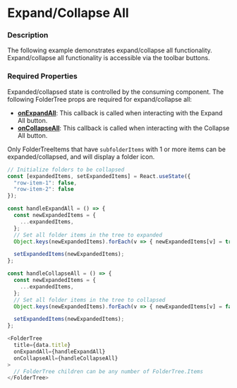 
# Expand/Collapse All

### Description

The following example demonstrates expand/collapse all functionality.
Expand/collapse all functionality is accessible via the toolbar buttons.

### Required Properties

Expanded/collapsed state is controlled by the consuming component.
The following FolderTree props are required for expand/collapse all:
* **[onExpandAll](../about#foldertree-props-table)**: This callback is called when interacting with the Expand All button.
* **[onCollapseAll](../about#foldertree-props-table)**: This callback is called when interacting with the Collapse All button.

Only FolderTreeItems that have `subfolderItems` with 1 or more items can be expanded/collapsed,
and will display a folder icon.

```js
// Initialize folders to be collapsed
const [expandedItems, setExpandedItems] = React.useState({
  "row-item-1": false,
  "row-item-2": false
});

const handleExpandAll = () => {
  const newExpandedItems = {
    ...expandedItems,
  };
  // Set all folder items in the tree to expanded
  Object.keys(newExpandedItems).forEach(v => { newExpandedItems[v] = true; });

  setExpandedItems(newExpandedItems);
};

const handleCollapseAll = () => {
  const newExpandedItems = {
    ...expandedItems,
  };
  // Set all folder items in the tree to collapsed
  Object.keys(newExpandedItems).forEach(v => { newExpandedItems[v] = false; });

  setExpandedItems(newExpandedItems);
};

<FolderTree
  title={data.title}
  onExpandAll={handleExpandAll}
  onCollapseAll={handleCollapseAll}
>
  // FolderTree children can be any number of FolderTree.Items
</FolderTree>
```

<FolderTreeExpandCollapse />
